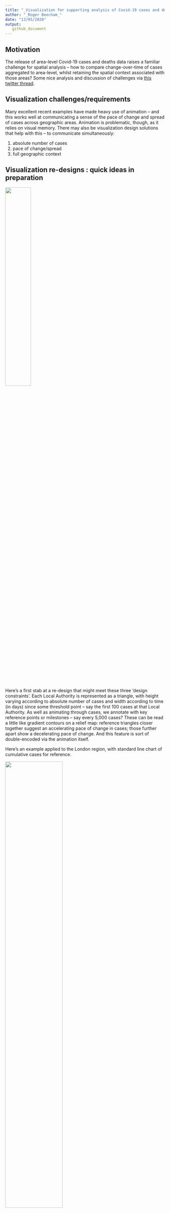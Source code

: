 ```yaml
---
title: "_Visualization for supporting analysis of Covid-19 cases and deaths data_"
author: "_Roger Beecham_"
date: "13/05/2020"
output:
   github_document
---
```


## Motivation

The release of area-level Covid-19 cases and deaths data raises a familiar challenge for spatial analysis -- how to compare change-over-time of cases aggregated to area-level, whilst retaining the spatial context associated with those areas? Some nice analysis and discussion of challenges via [this twitter thread](https://twitter.com/VictimOfMaths/status/1257428286566776833).    

## Visualization challenges/requirements

Many excellent recent examples have made heavy use of animation -- and this works well at communicating a sense of the pace of change and spread of cases across geographic areas. Animation is problematic, though, as it relies on visual memory. There may also be visualization design solutions that help with this -- to communicate simultaneously:

1. absolute number of cases
2. pace of change/spread
3. full geographic context

## Visualization re-designs : quick ideas in preparation 

<img src="./figures/key.png" width="40%">

Here's a first stab at a re-design that might meet these three 'design constraints'. Each Local Authority is represented as a triangle, with height varying according to absolute number of cases and width according to time (in days) since some threshold point -- say the first 100 cases at that Local Authority. As well as animating through cases, we annotate with key reference points or milestones -- say every 5,000 cases? These can be read a little like gradient contours on a relief map: reference triangles closer together suggest an accelerating pace of change in cases; those further apart show a decelerating pace of change. And this feature is sort of double-encoded via the animation itself. 

Here's an example applied to the London region, with standard line chart of cumulative cases for reference.


<img src="./figures/london.gif" width="60%">


And applied to all regions -- approximately spatially arranged.

<img src="./figures/regions_anim.gif" width="80%">

And applied to all LAs -- exactly geographically-arranged. Occlusion and clutter is a problem here of course -- and it might be worth trying this with ellipses rather than triangles. But it's worth exploring attempts to show both absolute numbers and pace of change within full geographic context. 

![](./figures/las.gif)


